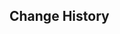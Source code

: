 {{Repertoire of Myriad Melodies Score
|name        = Campa timoyetzticah, Cempaxochitl?
|image       = Repertoire of Myriad Melodies Cover 62.png
|album       = Natlan: Land of Tleyaoyotl
|order       = 4
|region      = Natlan
|soundtrack  = Campa timoyetzticah, Cempaxochitl?
|bpm         = 172
|duration    = 1m 56s
|level_1     = Normal
|stars_1     = 2
|reward_1    = Repertoire Coins*20
|notes_1     = 118
|level_2     = Hard
|stars_2     = 3
|reward_2    = Repertoire Coins*40
|notes_2     = 187
|level_3     = Pro
|stars_3     = 5
|reward_3    = Repertoire Coins*60
|notes_3     = 300
|level_4     = Legendary
|stars_4     = 7
|notes_4     = 402
}}

==Change History==
{{Change History|5.5}}